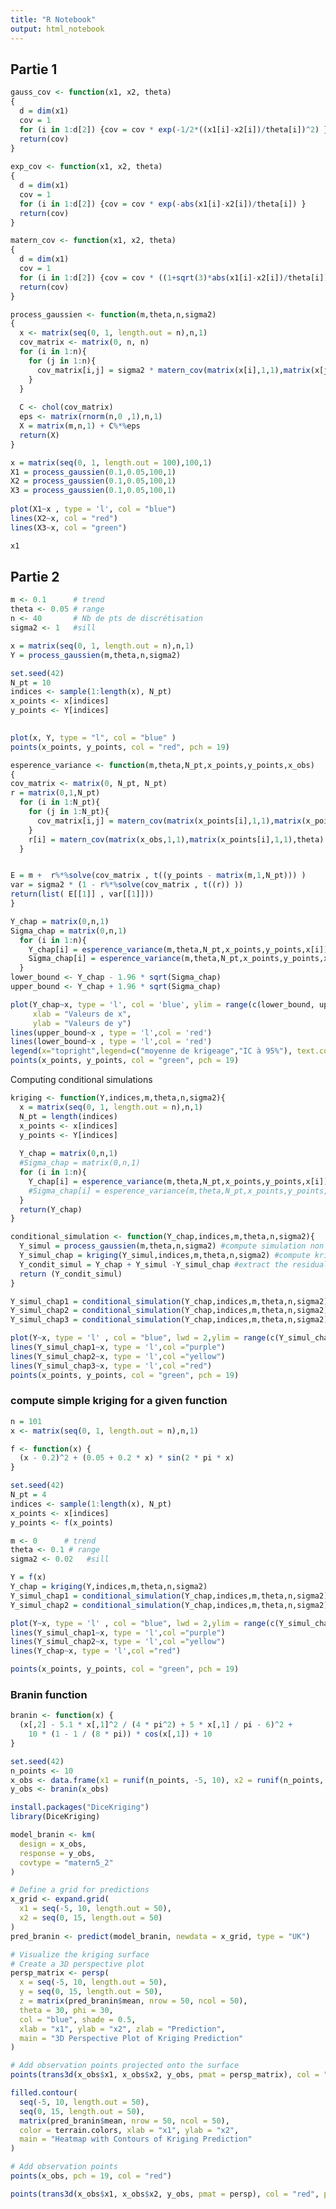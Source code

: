 ---
title: "R Notebook"
output: html_notebook
---

## Partie 1

```{r}
gauss_cov <- function(x1, x2, theta)
{
  d = dim(x1)
  cov = 1
  for (i in 1:d[2]) {cov = cov * exp(-1/2*((x1[i]-x2[i])/theta[i])^2) }
  return(cov)
}
  
exp_cov <- function(x1, x2, theta)
{
  d = dim(x1)
  cov = 1
  for (i in 1:d[2]) {cov = cov * exp(-abs(x1[i]-x2[i])/theta[i]) }
  return(cov)
}

matern_cov <- function(x1, x2, theta)
{
  d = dim(x1)
  cov = 1
  for (i in 1:d[2]) {cov = cov * ((1+sqrt(3)*abs(x1[i]-x2[i])/theta[i])*exp(-sqrt(3)*abs(x1[i]-x2[i])/theta[i]) )}
  return(cov)
}
```

```{r}

process_gaussien <- function(m,theta,n,sigma2)
{
  x <- matrix(seq(0, 1, length.out = n),n,1)
  cov_matrix <- matrix(0, n, n)
  for (i in 1:n){
    for (j in 1:n){
      cov_matrix[i,j] = sigma2 * matern_cov(matrix(x[i],1,1),matrix(x[j],1,1),theta)
    }
  }
  
  C <- chol(cov_matrix)
  eps <- matrix(rnorm(n,0 ,1),n,1) 
  X = matrix(m,n,1) + C%*%eps
  return(X)
}
```

```{r}


x = matrix(seq(0, 1, length.out = 100),100,1)
X1 = process_gaussien(0.1,0.05,100,1)
X2 = process_gaussien(0.1,0.05,100,1)
X3 = process_gaussien(0.1,0.05,100,1)
  
plot(X1~x , type = 'l', col = "blue")
lines(X2~x, col = "red")
lines(X3~x, col = "green")
```

```{r}
x1
```

## Partie 2

```{r}
m <- 0.1      # trend
theta <- 0.05 # range
n <- 40       # Nb de pts de discrétisation
sigma2 <- 1   #sill 

x = matrix(seq(0, 1, length.out = n),n,1)
Y = process_gaussien(m,theta,n,sigma2)

set.seed(42)   
N_pt = 10
indices <- sample(1:length(x), N_pt)
x_points <- x[indices]
y_points <- Y[indices]
 

plot(x, Y, type = "l", col = "blue" )
points(x_points, y_points, col = "red", pch = 19)
```

```{r}


esperence_variance <- function(m,theta,N_pt,x_points,y_points,x_obs)
{
cov_matrix <- matrix(0, N_pt, N_pt)
r = matrix(0,1,N_pt)
  for (i in 1:N_pt){
    for (j in 1:N_pt){
      cov_matrix[i,j] = matern_cov(matrix(x_points[i],1,1),matrix(x_points[j],1,1),theta)
    }
    r[i] = matern_cov(matrix(x_obs,1,1),matrix(x_points[i],1,1),theta)
  }


E = m +  r%*%solve(cov_matrix , t((y_points - matrix(m,1,N_pt))) ) 
var = sigma2 * (1 - r%*%solve(cov_matrix , t((r)) )) 
return(list( E[[1]] , var[[1]]))
}
```



```{r}

Y_chap = matrix(0,n,1)
Sigma_chap = matrix(0,n,1)
  for (i in 1:n){
    Y_chap[i] = esperence_variance(m,theta,N_pt,x_points,y_points,x[i])[[1]]
    Sigma_chap[i] = esperence_variance(m,theta,N_pt,x_points,y_points,x[i])[[2]]
  }
lower_bound <- Y_chap - 1.96 * sqrt(Sigma_chap)
upper_bound <- Y_chap + 1.96 * sqrt(Sigma_chap)

plot(Y_chap~x, type = 'l', col = 'blue', ylim = range(c(lower_bound, upper_bound, y_points)),
     xlab = "Valeurs de x", 
     ylab = "Valeurs de y")
lines(upper_bound~x , type = 'l',col = 'red')
lines(lower_bound~x , type = 'l',col = 'red')
legend(x="topright",legend=c("moyenne de krigeage","IC à 95%"), text.col=c("blue","red"), col=c("blue","red"))
points(x_points, y_points, col = "green", pch = 19)
```

Computing conditional simulations

```{r}

kriging <- function(Y,indices,m,theta,n,sigma2){
  x = matrix(seq(0, 1, length.out = n),n,1)
  N_pt = length(indices)
  x_points <- x[indices]
  y_points <- Y[indices]
 
  Y_chap = matrix(0,n,1)
  #Sigma_chap = matrix(0,n,1)
  for (i in 1:n){
    Y_chap[i] = esperence_variance(m,theta,N_pt,x_points,y_points,x[i])[[1]]
    #Sigma_chap[i] = esperence_variance(m,theta,N_pt,x_points,y_points,x[i])[[2]]
  }
  return(Y_chap)
}

conditional_simulation <- function(Y_chap,indices,m,theta,n,sigma2){
  Y_simul = process_gaussien(m,theta,n,sigma2) #compute simulation non condi
  Y_simul_chap = kriging(Y_simul,indices,m,theta,n,sigma2) #compute kriging
  Y_condit_simul = Y_chap + Y_simul -Y_simul_chap #extract the residuals and add it to Y_chap
  return (Y_condit_simul)
}
```

```{r}
Y_simul_chap1 = conditional_simulation(Y_chap,indices,m,theta,n,sigma2)
Y_simul_chap2 = conditional_simulation(Y_chap,indices,m,theta,n,sigma2)
Y_simul_chap3 = conditional_simulation(Y_chap,indices,m,theta,n,sigma2)

plot(Y~x, type = 'l' , col = "blue", lwd = 2,ylim = range(c(Y_simul_chap1,Y_simul_chap2,Y_simul_chap3)))
lines(Y_simul_chap1~x, type = 'l',col ="purple")
lines(Y_simul_chap2~x, type = 'l',col ="yellow")
lines(Y_simul_chap3~x, type = 'l',col ="red")
points(x_points, y_points, col = "green", pch = 19)
```

### compute simple kriging for a given function

```{r}
n = 101
x <- matrix(seq(0, 1, length.out = n),n,1)

f <- function(x) {
  (x - 0.2)^2 + (0.05 + 0.2 * x) * sin(2 * pi * x)
}

set.seed(42)   
N_pt = 4
indices <- sample(1:length(x), N_pt)
x_points <- x[indices]
y_points <- f(x_points)
```


```{r}
m <- 0      # trend
theta <- 0.1 # range
sigma2 <- 0.02   #sill 

Y = f(x)
Y_chap = kriging(Y,indices,m,theta,n,sigma2)
Y_simul_chap1 = conditional_simulation(Y_chap,indices,m,theta,n,sigma2)
Y_simul_chap2 = conditional_simulation(Y_chap,indices,m,theta,n,sigma2)

plot(Y~x, type = 'l' , col = "blue", lwd = 2,ylim = range(c(Y_simul_chap1,Y_simul_chap2)))
lines(Y_simul_chap1~x, type = 'l',col ="purple")
lines(Y_simul_chap2~x, type = 'l',col ="yellow")
lines(Y_chap~x, type = 'l',col ="red")

points(x_points, y_points, col = "green", pch = 19)
```

### Branin function 

```{r}
branin <- function(x) {
  (x[,2] - 5.1 * x[,1]^2 / (4 * pi^2) + 5 * x[,1] / pi - 6)^2 + 
    10 * (1 - 1 / (8 * pi)) * cos(x[,1]) + 10
}

set.seed(42)
n_points <- 10
x_obs <- data.frame(x1 = runif(n_points, -5, 10), x2 = runif(n_points, 0, 15))
y_obs <- branin(x_obs)
```

```{r}
install.packages("DiceKriging")
library(DiceKriging)
```

```{r}
model_branin <- km(
  design = x_obs, 
  response = y_obs, 
  covtype = "matern5_2"
)

# Define a grid for predictions
x_grid <- expand.grid(
  x1 = seq(-5, 10, length.out = 50),
  x2 = seq(0, 15, length.out = 50)
)
pred_branin <- predict(model_branin, newdata = x_grid, type = "UK")

# Visualize the kriging surface
# Create a 3D perspective plot
persp_matrix <- persp(
  x = seq(-5, 10, length.out = 50), 
  y = seq(0, 15, length.out = 50), 
  z = matrix(pred_branin$mean, nrow = 50, ncol = 50), 
  theta = 30, phi = 30, 
  col = "blue", shade = 0.5,
  xlab = "x1", ylab = "x2", zlab = "Prediction",
  main = "3D Perspective Plot of Kriging Prediction"
)

# Add observation points projected onto the surface
points(trans3d(x_obs$x1, x_obs$x2, y_obs, pmat = persp_matrix), col = "red", pch = 19)
```

```{r}
filled.contour(
  seq(-5, 10, length.out = 50), 
  seq(0, 15, length.out = 50), 
  matrix(pred_branin$mean, nrow = 50, ncol = 50),
  color = terrain.colors, xlab = "x1", ylab = "x2", 
  main = "Heatmap with Contours of Kriging Prediction"
)

# Add observation points
points(x_obs, pch = 19, col = "red")

```

```{r}
points(trans3d(x_obs$x1, x_obs$x2, y_obs, pmat = persp), col = "red", pch = 19)

```
